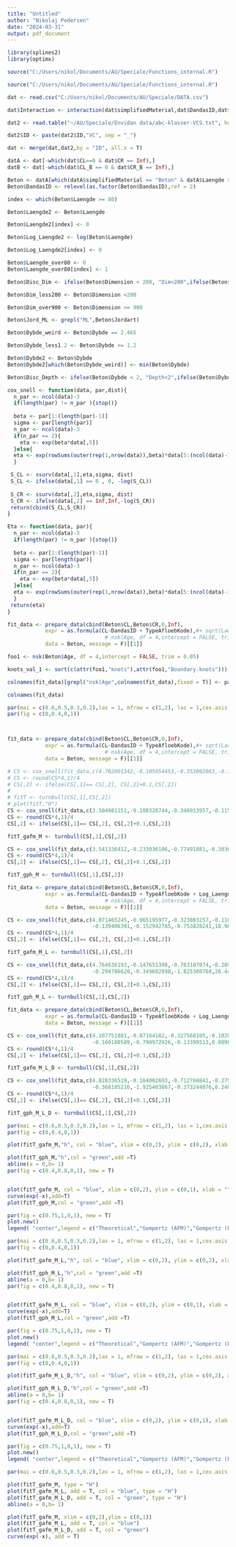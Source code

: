 ---
title: "Untitled"
author: "Nikolaj Pedersen"
date: "2024-03-31"
output: pdf_document
---

```{r}
library(splines2)
library(optimx)

source("C:/Users/nikol/Documents/AU/Speciale/Functions_internal.R")

source("C:/Users/nikol/Documents/AU/Speciale/Functions_internal.R")

dat <- read.csv("C:/Users/nikol/Documents/AU/Speciale/DATA.csv")

dat$Interaction <- interaction(dat$simplifiedMaterial,dat$DandasID,dat$TypeAfloebKode)

dat2 <- read.table("~/AU/Speciale/Envidan data/abc-klasser-VCS.txt", header = T)

dat2$ID <- paste(dat2$ID,"VC", sep = "_")

dat <- merge(dat,dat2,by = "ID", all.x = T)

datA <- dat[-which(dat$CL==0 & dat$CR == Inf),]
datB <- dat[-which(dat$CL_B == 0 & dat$CR_B == Inf),]

Beton <- datA[which(datA$simplifiedMaterial == "Beton" & datA$Laengde >= 1),]
Beton$DandasID <- relevel(as.factor(Beton$DandasID),ref = 2)

index <- which(Beton$Laengde >= 80)

Beton$Laengde2 <- Beton$Laengde

Beton$Laengde2[index] <- 0

Beton$Log_Laengde2 <- log(Beton$Laengde)

Beton$Log_Laengde2[index] <- 0 

Beton$Laengde_over80 <- 0
Beton$Laengde_over80[index] <- 1

Beton$Disc_Dim <- ifelse(Beton$Dimension < 200, "Dim<200",ifelse(Beton$Dimension > 900,"Dim>900", "200<Dim<900"))

Beton$Dim_less200 <- Beton$Dimension <200

Beton$Dim_over900 <- Beton$Dimension >= 900

Beton$Jord_ML <- grepl("ML",Beton$Jordart)

Beton$Dybde_weird <- Beton$Dybde == 2.465

Beton$Dybde_less1.2 <- Beton$Dybde <= 1.2

Beton$Dybde2 <- Beton$Dybde
Beton$Dybde2[which(Beton$Dybde_weird)] <- min(Beton$Dybde)

Beton$Disc_Depth <- ifelse(Beton$Dybde < 2, "Depth<2",ifelse(Beton$Dybde > 3,"Dim>3", "2<Dim<3"))
```

```{r}
cox_snell <- function(data, par,dist){
  n_par <- ncol(data)-3
  if(length(par) != n_par ){stop()}
  
  beta <- par[1:(length(par)-1)]
  sigma <- par[length(par)]
  n_par <- ncol(data)-3
  if(n_par == 2){
    eta <- exp(beta*data[,5])
  }else{
  eta <- exp(rowSums(outer(rep(1,nrow(data)),beta)*data[5:(ncol(data)-1)]))
  }

 S_CL <- ssurv(data[,1],eta,sigma, dist)
 S_CL <- ifelse(data[,1] == 0 , 0, -log(S_CL))
 
 S_CR <- ssurv(data[,2],eta,sigma, dist)
 S_CR <- ifelse(data[,2] == Inf,Inf,-log(S_CR))
 return(cbind(S_CL,S_CR))
}

Eta <- function(data, par){
  n_par <- ncol(data)-3
  if(length(par) != n_par ){stop()}
  
  beta <- par[1:(length(par)-1)]
  sigma <- par[length(par)]
  n_par <- ncol(data)-3
  if(n_par == 2){
    eta <- exp(beta*data[,5])
  }else{
  eta <- exp(rowSums(outer(rep(1,nrow(data)),beta)*data[5:(ncol(data)-1)]))
  }
 return(eta)
}

```

```{r}
fit_data <- prepare_data(cbind(Beton$CL,Beton$CR,0,Inf),
            expr = as.formula(CL~DandasID + TypeAfloebKode),#+ sqrt(Laengde)+Laengde_out),#+
                               # nsk(Age, df = 4,intercept = FALSE, trim = 0.05)),
            data = Beton, message = F)[[1]]

foo1 <- nsk(Beton$Age, df = 4,intercept = FALSE, trim = 0.05)

knots_val_1 <- sort(c(attr(foo1,"knots"),attr(foo1,"Boundary.knots")))[-1]

colnames(fit_data)[grepl("nsk(Age",colnames(fit_data),fixed = T)] <- paste("Age",paste(length(knots_val_1),knots_val_1,sep="_"), sep = "_")

colnames(fit_data)
```

```{r,fig.width= 11, fig.height=4}
par(mai = c(0.6,0.5,0.3,0.2),las = 1, mfrow = c(1,2), las = 1,cex.axis = 0.9,mgp = c(1.3, 0.5, 0))
par(fig = c(0,0.4,0,1))



fit_data <- prepare_data(cbind(Beton$CL,Beton$CR,0,Inf),
            expr = as.formula(CL~DandasID + TypeAfloebKode),#+ sqrt(Laengde)+Laengde_out),#+
                               # nsk(Age, df = 4,intercept = FALSE, trim = 0.05)),
            data = Beton, message = F)[[1]]

# CS <- cox_snell(fit_data,c(4.702001342,-0.105054453,-0.353002063,-0.12249382,-0.104498004,0.471452293),"weib")
# CS <- round(CS*4,1)/4
# CS[,2] <- ifelse(CS[,1]== CS[,2], CS[,2]+0.1,CS[,2])
# 
# fitT <- turnbull(CS[,1],CS[,2])
# plot(fitT,"H")
CS <- cox_snell(fit_data,c(3.504981151,-0.100328744,-0.348913957,-0.115602946,-0.133669388,19.92837812),"gafm")
CS <- round(CS*4,1)/4
CS[,2] <- ifelse(CS[,1]== CS[,2], CS[,2]+0.1,CS[,2])

fitT_gafm_M <- turnbull(CS[,1],CS[,2])

CS <- cox_snell(fit_data,c(3.541336412,-0.233036106,-0.77491881,-0.303603291,-0.281095588,26.28252542),"gph")
CS <- round(CS*4,1)/4
CS[,2] <- ifelse(CS[,1]== CS[,2], CS[,2]+0.1,CS[,2])

fitT_gph_M <- turnbull(CS[,1],CS[,2])

fit_data <- prepare_data(cbind(Beton$CL,Beton$CR,0,Inf),
            expr = as.formula(CL~DandasID + TypeAfloebKode + Log_Laengde2 + Laengde_over80),#+ sqrt(Laengde)+Laengde_out),#+
                               # nsk(Age, df = 4,intercept = FALSE, trim = 0.05)),
            data = Beton, message = F)[[1]]

CS <- cox_snell(fit_data,c(4.071465245,-0.065195977,-0.323003257,-0.110451656,
                           -0.139406391,-0.152942785,-0.753828241,18.96632451),"gafm")
CS <- round(CS*4,1)/4
CS[,2] <- ifelse(CS[,1]== CS[,2], CS[,2]+0.1,CS[,2])

fitT_gafm_M_L <- turnbull(CS[,1],CS[,2])

CS <- cox_snell(fit_data,c(4.764636193,-0.147651308,-0.703187074,-0.2892293,
                           -0.294786628,-0.349602898,-1.825300768,26.44152532),"gph")
CS <- round(CS*4,1)/4
CS[,2] <- ifelse(CS[,1]== CS[,2], CS[,2]+0.1,CS[,2])

fitT_gph_M_L <- turnbull(CS[,1],CS[,2])

fit_data <- prepare_data(cbind(Beton$CL,Beton$CR,0,Inf),
            expr = as.formula(CL~DandasID + TypeAfloebKode + Log_Laengde2 + Laengde_over80 + Dim_less200 + Dim_over900),
            data = Beton, message = F)[[1]]

CS <- cox_snell(fit_data,c(4.107751881,-0.07164182,-0.327568105,-0.102068908,-0.123783821,
                           -0.160180589,-0.790972926,-0.13399513,0.089829938,18.62737684),"gafm")
CS <- round(CS*4,1)/4
CS[,2] <- ifelse(CS[,1]== CS[,2], CS[,2]+0.1,CS[,2])

fitT_gafm_M_L_D <- turnbull(CS[,1],CS[,2])

CS <- cox_snell(fit_data,c(4.828336519,-0.164002693,-0.712766841,-0.275746599,-0.256519419,
                           -0.368105216,-1.925403867,-0.373244076,0.240250104,26.56758717),"gph")
CS <- round(CS*4,1)/4
CS[,2] <- ifelse(CS[,1]== CS[,2], CS[,2]+0.1,CS[,2])

fitT_gph_M_L_D <- turnbull(CS[,1],CS[,2])
```


```{r,fig.width= 11, fig.height=4}
par(mai = c(0.6,0.5,0.3,0.2),las = 1, mfrow = c(1,2), las = 1,cex.axis = 0.9,mgp = c(1.3, 0.5, 0))
par(fig = c(0,0.4,0,1))

plot(fitT_gafm_M,"h", col = "blue", xlim = c(0,2), ylim = c(0,2), xlab = "", main = "H(t) of Cox-Snell res.", ylab = "")

plot(fitT_gph_M,"h",col = "green",add =T)
abline(a = 0,b= 1)
par(fig = c(0.4,0.8,0,1), new = T)


plot(fitT_gafm_M, col = "blue", xlim = c(0,2), ylim = c(0,1), xlab = "", main = "S(t) of Cox-Snell res.", ylab = "")
curve(exp(-x),add=T)
plot(fitT_gph_M,col = "green",add =T)

par(fig = c(0.75,1,0,1), new = T)
plot.new()
legend( "center",legend = c("Theoretical","Gompertz (AFM)","Gompertz (PH)"), lty = 1, col = c("black","blue","green"))
```
```{r,fig.width= 11, fig.height=4}
par(mai = c(0.6,0.5,0.3,0.2),las = 1, mfrow = c(1,2), las = 1,cex.axis = 0.9,mgp = c(1.3, 0.5, 0))
par(fig = c(0,0.4,0,1))

plot(fitT_gafm_M_L,"h", col = "blue", xlim = c(0,2), ylim = c(0,2), xlab = "", main = "H(t) of Cox-Snell res.", ylab = "")

plot(fitT_gph_M_L,"h",col = "green",add =T)
abline(a = 0,b= 1)
par(fig = c(0.4,0.8,0,1), new = T)


plot(fitT_gafm_M_L, col = "blue", xlim = c(0,2), ylim = c(0,1), xlab = "", main = "S(t) of Cox-Snell res.", ylab = "")
curve(exp(-x),add=T)
plot(fitT_gph_M_L,col = "green",add =T)

par(fig = c(0.75,1,0,1), new = T)
plot.new()
legend( "center",legend = c("Theoretical","Gompertz (AFM)","Gompertz (PH)"), lty = 1, col = c("black","blue","green"))
```
```{r,fig.width= 11, fig.height=4}
par(mai = c(0.6,0.5,0.3,0.2),las = 1, mfrow = c(1,2), las = 1,cex.axis = 0.9,mgp = c(1.3, 0.5, 0))
par(fig = c(0,0.4,0,1))

plot(fitT_gafm_M_L_D,"h", col = "blue", xlim = c(0,2), ylim = c(0,2), xlab = "", main = "H(t) of Cox-Snell res.", ylab = "")

plot(fitT_gph_M_L_D,"h",col = "green",add =T)
abline(a = 0,b= 1)
par(fig = c(0.4,0.8,0,1), new = T)


plot(fitT_gafm_M_L_D, col = "blue", xlim = c(0,2), ylim = c(0,1), xlab = "", main = "S(t) of Cox-Snell res.", ylab = "")
curve(exp(-x),add=T)
plot(fitT_gph_M_L_D,col = "green",add =T)

par(fig = c(0.75,1,0,1), new = T)
plot.new()
legend( "center",legend = c("Theoretical","Gompertz (AFM)","Gompertz (PH)"), lty = 1, col = c("black","blue","green"))
```

```{r,fig.width= 11, fig.height=4}
par(mai = c(0.6,0.5,0.3,0.2),las = 1, mfrow = c(1,2), las = 1,cex.axis = 0.9,mgp = c(1.3, 0.5, 0))

plot(fitT_gafm_M, type = "H")
plot(fitT_gafm_M_L, add = T, col = "blue", type = "H")
plot(fitT_gafm_M_L_D, add = T, col = "green", type = "H")
abline(a = 0,b= 1)

plot(fitT_gafm_M, xlim = c(0,2),ylim = c(0,1))
plot(fitT_gafm_M_L, add = T, col = "blue")
plot(fitT_gafm_M_L_D, add = T, col = "green")
curve(exp(-x), add = T)
```



